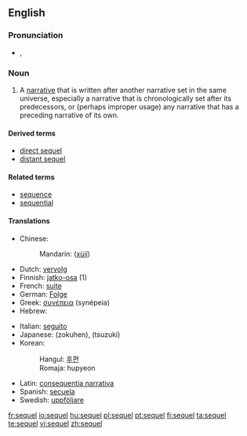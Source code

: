 ==English==

===Pronunciation===
* {{IPA|/ˈsiːkwəl/}}, {{SAMPA|/"si:kw@l/}}

===Noun===
{{en-noun}}

# {{narratology}} A [[narrative]] that is written after another narrative set in the same universe, especially a narrative that is chronologically set after its predecessors, or (perhaps improper usage) any narrative that has a preceding narrative of its own.

====Derived terms====
* [[direct sequel]]
* [[distant sequel]]

====Related terms====
* [[sequence]]
* [[sequential]]

====Translations====
{{trans-top|a narrative written after another narrative set in the same universe}}
* Chinese:
*: Mandarin: {{zh-ts|續集|续集}} ([[xùjí]])
* Dutch: [[vervolg]]
* Finnish: [[jatko-osa]] (1)
* French: [[suite]]
* German: [[Folge]]
* Greek: [[συνέπεια]] (synépeia)
* Hebrew: {{he-translation|המשך|hemsheikh}}
{{trans-mid}}
* Italian: [[seguito]]
* Japanese: {{Jpan|[[続編]]}} (zokuhen), {{Jpan|[[続き]]}} (tsuzuki)
* Korean:
*: Hangul: [[후편]]
*: Romaja: hupyeon
* Latin: [[consequentia narrativa]]
* Spanish: [[secuela]]
* Swedish: [[uppföljare]] {{c}}
{{trans-bottom}}

[[fr:sequel]]
[[io:sequel]]
[[hu:sequel]]
[[pl:sequel]]
[[pt:sequel]]
[[fi:sequel]]
[[ta:sequel]]
[[te:sequel]]
[[vi:sequel]]
[[zh:sequel]]